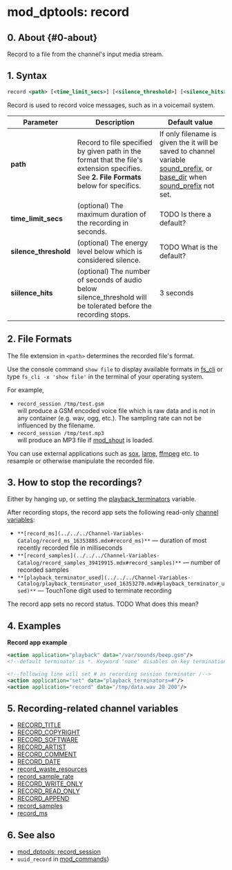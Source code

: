 
# mod_dptools: record 



## 0\. About {#0-about}

Record to a file from the channel's input media stream.

## 1\. Syntax

```xml
record <path> [<time_limit_secs>] [<silence_threshold>] [<silence_hits>]
```

Record is used to record voice messages, such as in a voicemail system.

| Parameter              | Description                                                                                                                             | Default value                                                                                                                                                                                                                |
| ---------------------- | --------------------------------------------------------------------------------------------------------------------------------------- | ---------------------------------------------------------------------------------------------------------------------------------------------------------------------------------------------------------------------------- |
| **path**               | Record to file specified by given path in the format that the file's extension specifies. See **2\. File Formats** below for specifics. | If only filename is given the it will be saved to channel variable [sound\_prefix](../../../Channel-Variables-Catalog/sound_prefix_16353267.mdx), or [base\_dir](../../../Channel-Variables-Catalog/base_dir_17170736.mdx) when [sound\_prefix](../../../Channel-Variables-Catalog/sound_prefix_16353267.mdx) not set. |
| **time\_limit\_secs**  | (optional) The maximum duration of the recording in seconds.                                                                            | TODO Is there a default?                                                                                                                                                                                                     |
| **silence\_threshold** | (optional) The energy level below which is considered silence.                                                                          | TODO What is the default?                                                                                                                                                                                                    |
| **siilence\_hits**     | (optional) The number of seconds of audio below silence\_threshold will be tolerated before the recording stops.                        | 3 seconds                                                                                                                                                                                                                    |

## 2\. File Formats

The file extension in `<path>` determines the recorded file's format. 

Use the console command `show file` to display available formats in [fs\_cli](../../Client-and-Developer-Interfaces/1048948.mdx) or type `fs_cli -x 'show file'` in the terminal of your operating system.

For example,

* `record_session /tmp/test.gsm`  
will produce a GSM encoded voice file which is raw data and is not in any container (e.g. wav, ogg, etc.). The sampling rate can not be influenced by the filename.
* `record_session /tmp/test.mp3`  
will produce an MP3 file if [mod\_shout](../mod_shout_3965531.mdx#21-play) is loaded.

You can use external applications such as [sox](http://sox.sourceforge.net/), [lame](http://lame.sourceforge.net/), [ffmpeg](https://ffmpeg.org/) etc. to resample or otherwise manipulate the recorded file.

## 3\. How to stop the recordings?

Either by hanging up, or setting the [playback\_terminators](../../../Channel-Variables-Catalog/playback_terminators_16353264.mdx#0-about) variable.

After recording stops, the record app sets the following read-only [channel variables](../../Introduction/Variables/index.mdx#0-about): 

* `**[record_ms](../../../Channel-Variables-Catalog/record_ms_16353885.mdx#record_ms)**` — duration of most recently recorded file in milliseconds
* `**[record_samples](../../../Channel-Variables-Catalog/record_samples_39419915.mdx#record_samples)**` — number of recorded samples
* `**[playback_terminator_used](../../../Channel-Variables-Catalog/playback_terminator_used_16353270.mdx#playback_terminator_used)**` — TouchTone digit used to terminate recording

The record app sets no record status. TODO What does this mean?

## 4\. Examples

**Record app example**

```xml
<action application="playback" data="/var/sounds/beep.gsm"/>
<!--default terminator is *. Keyword 'none' disables on-key termination /-->

<!--following line will set # as recording session terminator /-->
<action application="set" data="playback_terminators=#"/> 
<action application="record" data="/tmp/data.wav 20 200"/>
```

## 5\. Recording-related channel variables

* [RECORD\_TITLE](../../../Channel-Variables-Catalog/RECORD_TITLE_16352865.mdx)
* [RECORD\_COPYRIGHT](../../../Channel-Variables-Catalog/RECORD_COPYRIGHT_16352868.mdx)
* [RECORD\_SOFTWARE](../../../Channel-Variables-Catalog/RECORD_SOFTWARE_16352871.mdx)
* [RECORD\_ARTIST](../../../Channel-Variables-Catalog/RECORD_ARTIST_16352874.mdx)
* [RECORD\_COMMENT](../../../Channel-Variables-Catalog/RECORD_COMMENT_16352877.mdx)
* [RECORD\_DATE](../../../Channel-Variables-Catalog/RECORD_DATE_16352880.mdx)
* [record\_waste\_resources](../../../Channel-Variables-Catalog/record_waste_resources_16352905.mdx)
* [record\_sample\_rate](../../../Channel-Variables-Catalog/record_sample_rate_16353888.mdx)
* [RECORD\_WRITE\_ONLY](../../../Channel-Variables-Catalog/RECORD_WRITE_ONLY_16354620.mdx)
* [RECORD\_READ\_ONLY](../../../Channel-Variables-Catalog/RECORD_READ_ONLY_16353891.mdx)
* [RECORD\_APPEND](../../../Channel-Variables-Catalog/RECORD_APPEND_16353876.mdx)
* [record\_samples](../../../Channel-Variables-Catalog/record_samples_39419915.mdx)
* [record\_ms](../../../Channel-Variables-Catalog/record_ms_16353885.mdx)

## 6\. See also

* [mod\_dptools: record\_session](./6587110.mdx#about)
* `uuid_record` in [mod\_commands](../mod_commands_1966741.mdx))

  

